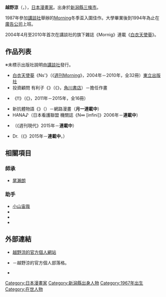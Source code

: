 {{multiple issues|
{{unreferenced|time=2016-07-02T10:36:03+00:00}}
{{Notability Unreferenced|time=2016-07-02T10:36:03+00:00}}
}}
{{Infobox 漫畫家
| 姓名               = 越野涼
| 職業               = [[漫畫家|漫畫家]]
| 圖像               = 
| 圖像大小           = 
| 圖像說明           = 
| 本名               = 
| 日語原文           = こしの りょう
| 英文名             = 
| 假名               = 
| 羅馬字             = Koshino Ryō
| 性別               =
| 國籍               = {{JPN}}
| 出生日期           = 1967年9月
| 出生地點           = {{JPN}}[[新潟縣|新潟縣]][[三條市|三條市]]
| 逝世日期           = 
| 逝世地點           = 
| 活躍時期           = 
| 類型               = 
| 出道作品           = 
| 代表作品           = 
| 獎項               = 《[[白衣天使葵|白衣天使葵]]》<br />《{{link-ja|小鎮醫生Jumbo!!|町医者ジャンボ!!}}》
| 簽名               = 
| 官方網站           = [http://ryo-koshino-ken.wixsite.com/koshino-web 越野涼的官方個人網站] {{ja icon}}<br />{{lang|ja|[http://etou.exblog.jp/ ～いいから描けば！～]}} {{ja icon}}
| 附註               = 
}}
{{japanese|japanese=こしの りょう|kana=|romaji=Koshino Ryō}}
'''越野涼'''（{{lang-ja|こしの りょう}}，{{bd|1967年|9月||}}），[[日本|日本]][[漫畫家|漫畫家]]。出身於[[新潟縣|新潟縣]][[三條市|三條市]]。

1987年參加[[講談社|講談社]]舉辦的[[Morning_(漫畫雑誌)|Morning]]{{link-ja|Afternoon四季賞|アフタヌーン四季賞|四季獎}}冬季盃入圍佳作。大學畢業後到1994年為止在[[廣告代理商|廣告公司]]上班。

2004年4月至2010年首次在講談社的旗下雜誌《Mornig》連載《[[白衣天使葵|白衣天使葵]]》。

== 作品列表 ==
※未標示出版社說明由[[講談社|講談社]]發行。
* [[白衣天使葵|白衣天使葵]]《Ns'{{lang|ja|あおい}}》（《[[Morning_(漫畫雜誌)|週刊Morning]]》，2004年－2010年，全32冊）[[東立出版社|東立出版社]]
* 投資顧問 有利子《{{lang|ja|投資アドバイザー 有利子}}》（《{{link-ja|Comic CHARGE|コミックチャージ}}》，[[角川書店|角川書店]]）－擔任作畫
* {{link-ja|小鎮醫生 JUMBO!!|町医者ジャンボ!!}}《{{lang|ja|町医者ジャンボ}}!!》（《{{link-ja|週刊現代|週刊現代}}》，2011年－2015年，全16冊）
* 新抗體物語《{{lang|ja|新抗体物語}}》（{{link-ja|協和發酵Kirin|協和発酵キリン}}）－網路漫畫（'''月一連載中'''）
* HANA♪{{lang|ja|うた}}（日本看護聯盟 機關誌《N∞ [infini]》2006年－'''連載中'''）
* {{lang|ja|{{link-ja|金融腐蝕列島|金融腐蝕列島|銀行渉外担当 竹中治夫}}}}（《週刊現代》2015年－'''連載中'''）
* Dr.{{lang|ja|アシュラ}}（《{{link-ja|週刊漫畫Goraku|週刊漫画ゴラク}}》2015年－'''連載中'''，{{link-ja|日本文藝社|日本文芸社}}）

== 相關項目 ==
=== 師承 ===
* [[尾瀨朗|尾瀨朗]]

=== 助手 ===
* [[小山宙哉|小山宙哉]]
* {{link-ja|今日真智子|今日マチ子}}
* {{link-ja|川田 (漫畫家)|川田 (漫画家)|川田}}
* {{link-ja|羽賀翔一|羽賀翔一}}

== 外部連結 ==
* [http://ryo-koshino-ken.wixsite.com/koshino-web 越野涼的官方個人網站] {{Wayback|url=http://ryo-koshino-ken.wixsite.com/koshino-web |date=20190508154747 }} {{ja icon}}{{Dead link|date=2018年6月 |bot=InternetArchiveBot |fix-attempted=no }} 
* {{lang|ja|[http://etou.exblog.jp/ ～いいから描けば！～]}} {{ja icon}}－越野涼的官方個人部落格。
* {{Twitter|koshinoryou}} {{ja icon}}

{{Normdaten}}
{{DEFAULTSORT:Koshino Ryō}}
[[Category:日本漫畫家|Category:日本漫畫家]]
[[Category:新潟縣出身人物|Category:新潟縣出身人物]]
[[Category:1967年出生|Category:1967年出生]]
[[Category:在世人物|Category:在世人物]]